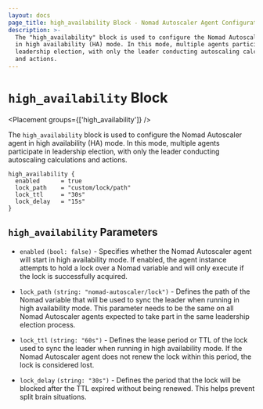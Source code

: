 ```yaml
---
layout: docs
page_title: high_availability Block - Nomad Autoscaler Agent Configuration
description: >-
  The "high_availability" block is used to configure the Nomad Autoscaler agent
  in high availability (HA) mode. In this mode, multiple agents participate in
  leadership election, with only the leader conducting autoscaling calculations
  and actions.
---
```


# `high_availability` Block

<Placement groups={['high_availability']} />

The `high_availability` block is used to configure the Nomad Autoscaler agent
in high availability (HA) mode. In this mode, multiple agents participate in
leadership election, with only the leader conducting autoscaling calculations
and actions.

```hcl
high_availability {
  enabled      = true
  lock_path    = "custom/lock/path"
  lock_ttl     = "30s"
  lock_delay   = "15s"
}
```

## `high_availability` Parameters

- `enabled` `(bool: false)` - Specifies whether the Nomad Autoscaler agent will
  start in high availability mode. If enabled, the agent instance attempts to
  hold a lock over a Nomad variable and will only execute if the lock is
  successfully acquired.

- `lock_path` `(string: "nomad-autoscaler/lock")` - Defines the path of the Nomad
  variable that will be used to sync the leader when running in high
  availability mode. This parameter needs to be the same on all Nomad Autoscaler
  agents expected to take part in the same leadership election process.

- `lock_ttl` `(string: "60s")` - Defines the lease period or TTL of the lock used
  to sync the leader when running in high availability mode. If the Nomad Autoscaler
  agent does not renew the lock within this period, the lock is considered lost.

- `lock_delay` `(string: "30s")` - Defines the period that the lock will be blocked
  after the TTL expired without being renewed. This helps prevent split brain
  situations.
